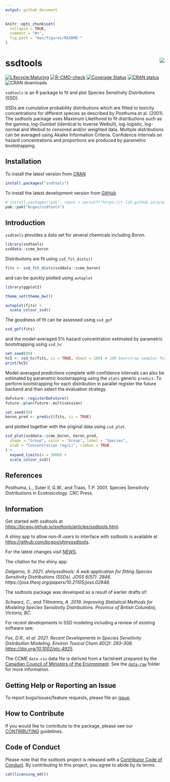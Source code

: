 ```yaml
---
output: github_document
---
```


<!-- README.md is generated from README.Rmd. Please edit that file -->

```r
knitr::opts_chunk$set(
  collapse = TRUE,
  comment = "#>",
  fig.path = "man/figures/README-"
)
```

# ssdtools <img src="man/figures/logo.png" align="right" />

<!-- badges: start -->
[![Lifecycle:Maturing](https://img.shields.io/badge/Lifecycle-Maturing-007EC6)](https://github.com/bcgov/repomountie/blob/master/doc/lifecycle-badges.md)
[![R-CMD-check](https://github.com/bcgov/ssdtools/actions/workflows/R-CMD-check.yaml/badge.svg)](https://github.com/bcgov/ssdtools/actions/workflows/R-CMD-check.yaml)
[![Coverage Status](https://img.shields.io/codecov/c/github/bcgov/ssdtools/master.svg)](https://app.codecov.io/github/bcgov/ssdtools?branch=main)
[![CRAN status](https://www.r-pkg.org/badges/version/ssdtools)](https://cran.r-project.org/package=ssdtools)
![CRAN downloads](https://cranlogs.r-pkg.org/badges/ssdtools)
<!-- badges: end -->

`ssdtools` is an R package to fit and plot Species Sensitivity Distributions (SSD). 

SSDs are cumulative probability distributions which are fitted to toxicity concentrations for different species as described by Posthuma et al. (2001).
The ssdtools package uses Maximum Likelihood to fit distributions such as the gamma, log-Gumbel (identical to inverse Weibull), log-logistic, log-normal and Weibull to censored and/or weighted data.
Multiple distributions can be averaged using Akaike Information Criteria.
Confidence intervals on hazard concentrations and proportions are produced by parametric bootstrapping.

## Installation

To install the latest version from [CRAN](https://CRAN.R-project.org/package=ssdtools)
```r
install.packages("ssdtools")
```

To install the latest development version from [GitHub](https://github.com/bcgov/ssdtools)
```r
# install.packages("pak", repos = sprintf("https://r-lib.github.io/p/pak/stable/%s/%s/%s", .Platform$pkgType, R.Version()$os, R.Version()$arch))
pak::pak("bcgov/ssdtools")
```

## Introduction

`ssdtools` provides a data set for several chemicals including Boron.
```r
library(ssdtools)
ssddata::ccme_boron
```

Distributions are fit using `ssd_fit_dists()`
```r
fits <- ssd_fit_dists(ssddata::ccme_boron)
```

and can be quickly plotted using `autoplot`
```r
library(ggplot2)

theme_set(theme_bw())

autoplot(fits) +
  scale_colour_ssd()
```

The goodness of fit can be assessed using `ssd_gof`
```r
ssd_gof(fits)
```

and the model-averaged 5% hazard concentration estimated by parametric bootstrapping using `ssd_hc`
```r
set.seed(99)
hc5 <- ssd_hc(fits, ci = TRUE, nboot = 100) # 100 bootstrap samples for speed
print(hc5)
```

Model-averaged predictions complete with confidence intervals can also be estimated by parametric bootstrapping using the `stats` generic `predict`.
To perform bootstrapping for each distribution in parallel register the future backend
and then select the evaluation strategy.
```r
doFuture::registerDoFuture()
future::plan(future::multisession)

set.seed(99)
boron_pred <- predict(fits, ci = TRUE)
```

and plotted together with the original data using `ssd_plot`.
```r
ssd_plot(ssddata::ccme_boron, boron_pred,
  shape = "Group", color = "Group", label = "Species",
  xlab = "Concentration (mg/L)", ribbon = TRUE
) +
  expand_limits(x = 3000) +
  scale_colour_ssd()
```

## References

Posthuma, L., Suter II, G.W., and Traas, T.P. 2001. Species Sensitivity Distributions in Ecotoxicology. CRC Press.

## Information

Get started with ssdtools at <https://bcgov.github.io/ssdtools/articles/ssdtools.html>.

A shiny app to allow non-R users to interface with ssdtools is available at <https://github.com/bcgov/shinyssdtools>.

For the latest changes visit [NEWS](https://bcgov.github.io/ssdtools/news).

The citation for the shiny app:

*Dalgarno, S. 2021. shinyssdtools: A web application for fitting Species Sensitivity Distributions (SSDs). JOSS 6(57): 2848. https://joss.theoj.org/papers/10.21105/joss.02848.*

The ssdtools package was developed as a result of earlier drafts of:

*Schwarz, C., and Tillmanns, A. 2019. Improving Statistical Methods for Modeling Species Sensitivity Distributions. Province of British Columbia, Victoria, BC.*

For recent developments in SSD modeling including a review of existing software see:

*Fox, D.R., et al. 2021. Recent Developments in Species Sensitivity Distribution Modeling. Environ Toxicol Chem 40(2): 293–308. <https://doi.org/10.1002/etc.4925>.*

The CCME `data.csv` data file is derived from a factsheet prepared by the [Canadian Council of Ministers of the Environment](http://ceqg-rcqe.ccme.ca/en/index.html). 
See the [`data-raw`](https://github.com/bcgov/ssdtools/tree/master/data-raw) folder for more information.

## Getting Help or Reporting an Issue

To report bugs/issues/feature requests, please file an [issue](https://github.com/bcgov/ssdtools/issues/).

## How to Contribute

If you would like to contribute to the package, please see our 
[CONTRIBUTING](https://github.com/bcgov/ssdtools/blob/master/.github/CONTRIBUTING.md) guidelines.

## Code of Conduct

Please note that the ssdtools project is released with a [Contributor Code of Conduct](https://contributor-covenant.org/version/2/1/CODE_OF_CONDUCT.html). By contributing to this project, you agree to abide by its terms.

```r
cat(licensing_md())
```
